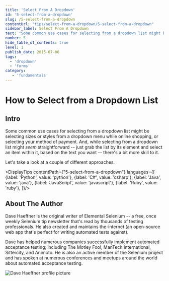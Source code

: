 ```yaml
---
title: 'Select From A Dropdown'
id: '5-select-from-a-dropdown'
slug: /5-select-from-a-dropdown
contentUrl: "tips/select-from-a-dropdown/5-select-from-a-dropdown"
sidebar_label: Select From A Dropdown
text: "Some common use cases for selecting from a dropdown list might be selecting sizes or styles from a dropdown menu while online shopping, or selecting your method of payment. And, while selecting from a dropdown list might seem straightforward just grab the list by its element and select an item within it, based on the text you want there's a bit more skill to it."
number: 5
hide_table_of_contents: true
level: 1
publish_date: 2015-07-06
tags:
  - 'dropdown'
  - 'forms'
category:
   - 'fundamentals'
---
```


# How to Select from a Dropdown List

## Intro

Some common use cases for selecting from a dropdown list might be selecting sizes or styles from a dropdown
menu while online shopping, or selecting your method of payment. And, while selecting from a dropdown list
might *seem* straightforward -- just grab the list by its element and select an item within it, based on the
text you want -- there's a bit more skill to it.

Let's take a look at a couple of different approaches.


<DisplayTips contentPath={"5-select-from-a-dropdown"} languages={[
    {label: 'Python', value: 'python'},
    {label: 'C#', value: 'csharp'},
    {label: 'Java', value: 'java'},
    {label: 'JavaScript', value: 'javascript'},
    {label: 'Ruby', value: 'ruby'},
]}/>


## About The Author

Dave Haeffner is the original writer of Elemental Selenium -- a free, once weekly Selenium tip newsletter that's read
by thousands of testing professionals. He also created and maintains the-internet (an open-source web app that's
perfect for writing automated tests against).

Dave has helped numerous companies successfully implement automated acceptance testing; including The Motley Fool,
ManTech International, Sittercity, and Animoto. He is also an active member of the Selenium project and has spoken
at numerous conferences and meetups around the world about automated acceptance testing.

![Dave Haeffner profile picture](/img/authors/dave-haeffner.jpeg#author-img 'a title')
